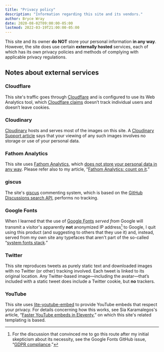 ```yaml
---
title: "Privacy policy"
description: "Information regarding this site and its vendors."
author: Bryce Wray
date: 2020-08-02T09:00:00-05:00
lastmod: 2022-03-19T21:00:00-05:00
---
```


This site and its owner **do NOT** store your personal information **in any way**. However, the site does use certain **externally hosted** services, each of which has its own privacy policies and methods of complying with applicable privacy regulations.

## Notes about external services

### Cloudflare

This site's traffic goes through [Cloudflare](https://cloudflare.com) and is configured to use its Web Analytics tool, which [Cloudflare claims](https://blog.cloudflare.com/privacy-first-web-analytics/) doesn’t track individual users and doesn’t leave cookies.

### Cloudinary

[Cloudinary](https://cloudinary.com) hosts and serves most of the images on this site. A [Cloudinary Support article](https://support.cloudinary.com/hc/en-us/articles/360020207811-Does-Cloudinary-Store-Any-Cookies-) says that your viewing of any such images involves no storage or use of your personal data.

### Fathom Analytics

This site uses [Fathom Analytics](https://usefathom.com), which [does not store your personal data in any way](https://usefathom.com/blog/anonymization). Please refer also to my article, “[Fathom Analytics: count on it](/posts/2020/06/fathom-analytics-count-on-it/).”

### giscus

The site's [giscus](https://giscus.app) commenting system, which is based on the [GitHub Discussions search API](https://docs.github.com/en/graphql/guides/using-the-graphql-api-for-discussions#search), performs no tracking.

### Google Fonts

When I learned that the use of [Google Fonts](https://fonts.google.com) *served from* Google will transmit a visitor's apparently **not** anonymized IP address[^Issue1495] to Google, I quit using this product (and suggesting to others that they use it) and, instead, served from my own site any typefaces that aren't part of the so-called “[system fonts stack](/posts/2018/10/web-typography-part-2/).”

[^Issue1495]: For the discussion that convinced me to go this route after my initial skepticism about its necessity, see the Google Fonts GitHub issue, “[GDPR compliance](https://github.com/google/fonts/issues/1495).”

### Twitter

This site reproduces tweets as purely static text and downloaded images with no Twitter (or other) tracking involved. Each tweet is linked to its original location. Any Twitter-based image—including the avatar—that’s included with a static tweet does include a Twitter cookie, but **no** trackers.

### YouTube

This site uses [lite-youtube-embed](https://github.com/paulirish/lite-youtube-embed) to provide YouTube embeds that respect your privacy. For details concerning how this works, see Sia Karamalegos's article, “[Faster YouTube embeds in Eleventy](https://sia.codes/posts/lite-youtube-embed-eleventy/),” on which this site's related templating is based.
